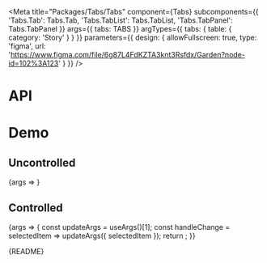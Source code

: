 
<Meta
  title="Packages/Tabs/Tabs"
  component={Tabs}
  subcomponents={{
    'Tabs.Tab': Tabs.Tab,
    'Tabs.TabList': Tabs.TabList,
    'Tabs.TabPanel': Tabs.TabPanel
  }}
  args={{ tabs: TABS }}
  argTypes={{ tabs: { table: { category: 'Story' } } }}
  parameters={{
    design: {
      allowFullscreen: true,
      type: 'figma',
      url: 'https://www.figma.com/file/6g87L4FdKZTA3knt3Rsfdx/Garden?node-id=102%3A123'
    }
  }}
/>

# API

<ArgsTable />

# Demo

## Uncontrolled

<Canvas>
  <Story name="Uncontrolled" argTypes={{ selectedItem: { control: false } }}>
    {args => <TabsStory {...args} />}
  </Story>
</Canvas>

## Controlled

<Canvas>
  <Story name="Controlled">
    {args => {
      const updateArgs = useArgs()[1];
      const handleChange = selectedItem => updateArgs({ selectedItem });
      return <TabsStory {...args} onChange={handleChange} />;
    }}
  </Story>
</Canvas>

<Markdown>{README}</Markdown>
